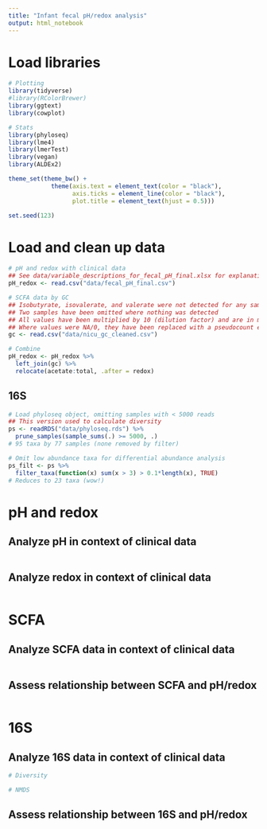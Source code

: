 ```yaml
---
title: "Infant fecal pH/redox analysis"
output: html_notebook
---
```


# Load libraries
```r
# Plotting
library(tidyverse)
#library(RColorBrewer)
library(ggtext)
library(cowplot)

# Stats
library(phyloseq)
library(lme4)
library(lmerTest)
library(vegan)
library(ALDEx2)

theme_set(theme_bw() +
            theme(axis.text = element_text(color = "black"),
                  axis.ticks = element_line(color = "black"),
                  plot.title = element_text(hjust = 0.5)))

set.seed(123)


```

# Load and clean up data 
```r
# pH and redox with clinical data
## See data/variable_descriptions_for_fecal_pH_final.xlsx for explanations of variables
pH_redox <- read.csv("data/fecal_pH_final.csv")

# SCFA data by GC
## Isobutyrate, isovalerate, and valerate were not detected for any samples
## Two samples have been omitted where nothing was detected
## All values have been multiplied by 10 (dilution factor) and are in mM
## Where values were NA/0, they have been replaced with a pseudocount equal to the lowest value observed for that SCFA
gc <- read.csv("data/nicu_gc_cleaned.csv")

# Combine
pH_redox <- pH_redox %>%
  left_join(gc) %>%
  relocate(acetate:total, .after = redox)


```

## 16S
```r
# Load phyloseq object, omitting samples with < 5000 reads
## This version used to calculate diversity
ps <- readRDS("data/phyloseq.rds") %>%
  prune_samples(sample_sums(.) >= 5000, .)
# 95 taxa by 77 samples (none removed by filter)

# Omit low abundance taxa for differential abundance analysis
ps_filt <- ps %>%
  filter_taxa(function(x) sum(x > 3) > 0.1*length(x), TRUE)
# Reduces to 23 taxa (wow!)

```



# pH and redox
## Analyze pH in context of clinical data
```r

```

## Analyze redox in context of clinical data
```r

```

# SCFA
## Analyze SCFA data in context of clinical data
```r

```

## Assess relationship between SCFA and pH/redox
```r

```

# 16S
## Analyze 16S data in context of clinical data
```r
# Diversity

# NMDS


```

## Assess relationship between 16S and pH/redox
```r

```

